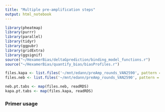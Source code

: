 ```yaml
---
title: "Multiple pre-amplification steps"
output: html_notebook
---
```


```r
library(pheatmap)
library(purrr)
library(parallel)
library(tidyr)
library(ggpubr)
library(gridExtra)
library(ggsignif)
source("~/HexamerBias/deltaGprediction/binding_model_functions.r")
source("~/HexamerBias/quantify_bias/biasProfiles.r")
```

```r
files.kapa <- list.files('~/mnt/edann/preAmp_rounds_VAN2590', pattern = 'Kapa.+.RDS', full.names = T)
files.neb <- list.files('~/mnt/edann/preAmp_rounds_VAN2590', pattern = 'NEB.+.RDS', full.names = T)

neb.pt.tabs <- map(files.neb, readRDS)
kapa.pt.tabs <- map(files.kapa, readRDS)
```

### Primer usage 
```r


```



